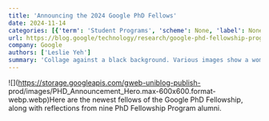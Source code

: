 ```yaml
---
title: 'Announcing the 2024 Google PhD Fellows'
date: 2024-11-14
categories: [{'term': 'Student Programs', 'scheme': None, 'label': None}, {'term': 'Research', 'scheme': None, 'label': None}]
url: https://blog.google/technology/research/google-phd-fellowship-program-2024/
company: Google
authors: ['Leslie Yeh']
summary: 'Collage against a black background. Various images show a woman looking up in front of a colorful background, a person’s hand tinkering with a piece of technology and part of a research paper.'
---
```



![](https://storage.googleapis.com/gweb-uniblog-publish-
prod/images/PHD_Announcement_Hero.max-600x600.format-webp.webp)Here are the
newest fellows of the Google PhD Fellowship, along with reflections from nine
PhD Fellowship Program alumni.

